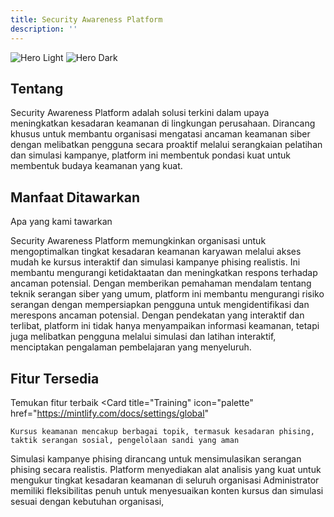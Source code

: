 ```yaml
---
title: Security Awareness Platform
description: ''
---
```


<img
  className="block dark:hidden"
  src="/images/hero-light.svg"
  alt="Hero Light"
/>
<img
  className="hidden dark:block"
  src="/images/hero-dark.svg"
  alt="Hero Dark"
/>

## Tentang 

Security Awareness Platform adalah solusi terkini dalam upaya meningkatkan kesadaran keamanan di lingkungan perusahaan. Dirancang khusus untuk membantu organisasi mengatasi ancaman keamanan siber dengan melibatkan pengguna secara proaktif melalui serangkaian pelatihan dan simulasi kampanye, platform ini membentuk pondasi kuat untuk membentuk budaya keamanan yang kuat.

## Manfaat Ditawarkan
Apa yang kami tawarkan 
<AccordionGroup>

<Accordion icon="message-bot" title="Meningkatkan Kesadaran Keamanan">
  Security Awareness Platform memungkinkan organisasi untuk mengoptimalkan tingkat kesadaran keamanan karyawan melalui akses mudah ke kursus interaktif dan simulasi kampanye phising realistis. Ini membantu mengurangi ketidaktaatan dan meningkatkan respons terhadap ancaman potensial.
</Accordion>
<Accordion icon="rocket" title="Mengurangi Risiko Serangan">
  Dengan memberikan pemahaman mendalam tentang teknik serangan siber yang umum, platform ini membantu mengurangi risiko serangan dengan mempersiapkan pengguna untuk mengidentifikasi dan merespons ancaman potensial.
</Accordion>
<Accordion icon="rocket" title="Melibatkan Pengguna Secara Proaktif">
  Dengan pendekatan yang interaktif dan terlibat, platform ini tidak hanya menyampaikan informasi keamanan, tetapi juga melibatkan pengguna melalui simulasi dan latihan interaktif, menciptakan pengalaman pembelajaran yang menyeluruh.
</Accordion>

</AccordionGroup>


## Fitur Tersedia
Temukan fitur terbaik
<CardGroup cols={2}>
  <Card
    title="Training"
    icon="palette"
    href="https://mintlify.com/docs/settings/global"
  >
    Kursus keamanan mencakup berbagai topik, termasuk kesadaran phising, taktik serangan sosial, pengelolaan sandi yang aman
  </Card>
  <Card
    title="Kampanye Simulasi"
    icon="code"
    href="https://mintlify.com/docs/api-playground/openapi"
  >
    Simulasi kampanye phising dirancang untuk mensimulasikan serangan phising secara realistis.
  </Card>
  <Card
    title="Pelacakan dan Analisis"
    icon="screwdriver-wrench"
    href="https://mintlify.com/docs/components/accordion"
  >
    Platform menyediakan alat analisis yang kuat untuk mengukur tingkat kesadaran keamanan di seluruh organisasi
  </Card>
  <Card
    title="Kustomisasi"
    icon="stars"
    href="https://mintlify.com/showcase"
  >
    Administrator memiliki fleksibilitas penuh untuk menyesuaikan konten kursus dan simulasi sesuai dengan kebutuhan organisasi,
  </Card>
</CardGroup>
